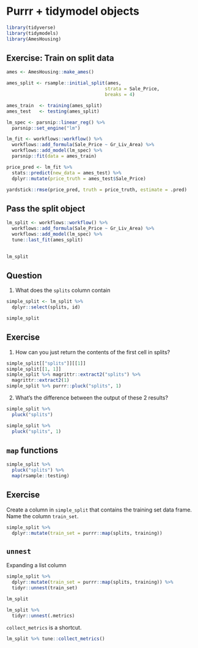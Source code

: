 # Purrr + tidymodel objects

```r
library(tidyverse)
library(tidymodels)
library(AmesHousing)
```


## Exercise: Train on split data

```r
ames <- AmesHousing::make_ames()
```

```r
ames_split <- rsample::initial_split(ames,
                                    strata = Sale_Price,
                                    breaks = 4)
```

```r
ames_train  <- training(ames_split)
ames_test   <- testing(ames_split)
```

```r
lm_spec <- parsnip::linear_reg() %>%
  parsnip::set_engine("lm")

lm_fit <- workflows::workflow() %>%
  workflows::add_formula(Sale_Price ~ Gr_Liv_Area) %>%
  workflows::add_model(lm_spec) %>%
  parsnip::fit(data = ames_train)
```

```r
price_pred <- lm_fit %>%
  stats::predict(new_data = ames_test) %>%
  dplyr::mutate(price_truth = ames_test$Sale_Price)
```

```r
yardstick::rmse(price_pred, truth = price_truth, estimate = .pred)
```
## Pass the split object

```r
lm_split <- workflows::workflow() %>%
  workflows::add_formula(Sale_Price ~ Gr_Liv_Area) %>%
  workflows::add_model(lm_spec) %>%
  tune::last_fit(ames_split)
  
```

```r
lm_split
```

## Question

1. What does the `splits` column contain

```r
simple_split <- lm_split %>%
  dplyr::select(splits, id)
```

```r
simple_split
```

## Exercise

1. How can you just return the contents of the first cell in splits?

```r
simple_split[["splits"]][[1]]
simple_split[[1, 1]]
simple_split %>% magrittr::extract2("splits") %>% 
  magrittr::extract2(1)
simple_split %>% purrr::pluck("splits", 1)

```

2. What's the difference between the output of these 2 results?

```r
simple_split %>%
  pluck("splits")
```

```r
simple_split %>%
  pluck("splits", 1)
```

## `map` functions

```r
simple_split %>%
  pluck("splits") %>%
  map(rsample::testing)
```

## Exercise

Create a column in `simple_split` that contains
the training set data frame. Name the column `train_set`.

```r
simple_split %>%
  dplyr::mutate(train_set = purrr::map(splits, training))
```

## `unnest`

Expanding a list column

```r
simple_split %>%
  dplyr::mutate(train_set = purrr::map(splits, training)) %>%
  tidyr::unnest(train_set)
```

```r
lm_split
```

```r
lm_split %>%
  tidyr::unnest(.metrics)
```

`collect_metrics` is a shortcut.

```r
lm_split %>% tune::collect_metrics()
```
